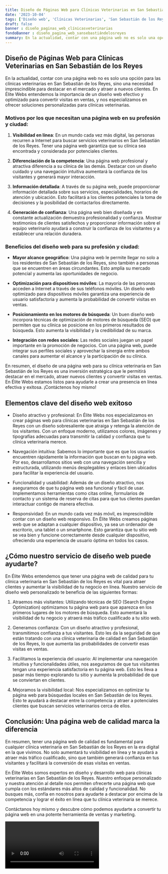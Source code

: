 ```yaml
---
title: Diseño de Páginas Web para Clínicas Veterinarias en San Sebastián de los Reyes
date: '2023-10-04'
tags: ['Diseño web', 'Clínicas Veterinarias', 'San Sebastián de los Reyes']
draft: false
banner : diseño_paginas_web_clínicasveterinarias
fondoBanner : diseño_pagina_web_sansebastiándelosreyes
summary: En la actualidad, contar con una página web no es solo una opción para las clínicas veterinarias en San Sebastián de los Reyes, sino una necesidad imprescindible para destacar en el mercado y atraer a nuevos clientes. En Élite Webs entendemos la importancia de un diseño web efectivo y optimizado para convertir visitas en ventas, y nos especializamos en ofrecer soluciones personalizadas para clínicas veterinarias.
---
```


## Diseño de Páginas Web para Clínicas Veterinarias en San Sebastián de los Reyes

En la actualidad, contar con una página web no es solo una opción para las clínicas veterinarias en San Sebastián de los Reyes, sino una necesidad imprescindible para destacar en el mercado y atraer a nuevos clientes. En Élite Webs entendemos la importancia de un diseño web efectivo y optimizado para convertir visitas en ventas, y nos especializamos en ofrecer soluciones personalizadas para clínicas veterinarias.

### Motivos por los que necesitan una página web en su profesión y ciudad:

1. **Visibilidad en línea**: En un mundo cada vez más digital, las personas recurren a Internet para buscar servicios veterinarios en San Sebastián de los Reyes. Tener una página web garantiza que su clínica sea encontrada y considerada por potenciales clientes.

2. **Diferenciación de la competencia**: Una página web profesional y atractiva diferencia a su clínica de las demás. Destacar con un diseño cuidado y una navegación intuitiva aumentará la confianza de los visitantes y generará mayor interacción.

3. **Información detallada**: A través de su página web, puede proporcionar información detallada sobre sus servicios, especialidades, horarios de atención y ubicación. Esto facilitará a los clientes potenciales la toma de decisiones y la posibilidad de contactarlos directamente.

4. **Generación de confianza**: Una página web bien diseñada y en constante actualización demuestra profesionalidad y confianza. Mostrar testimonios de clientes satisfechos y proporcionar información sobre el equipo veterinario ayudará a construir la confianza de los visitantes y a establecer una relación duradera.

### Beneficios del diseño web para su profesión y ciudad:

- **Mayor alcance geográfico**: Una página web le permite llegar no solo a los residentes de San Sebastián de los Reyes, sino también a personas que se encuentren en áreas circundantes. Esto amplía su mercado potencial y aumenta las oportunidades de negocio.

- **Optimización para dispositivos móviles**: La mayoría de las personas acceden a Internet a través de sus teléfonos móviles. Un diseño web optimizado para dispositivos móviles garantiza una experiencia de usuario satisfactoria y aumenta la probabilidad de convertir visitas en ventas.

- **Posicionamiento en los motores de búsqueda**: Un buen diseño web incorpora técnicas de optimización de motores de búsqueda (SEO) que permiten que su clínica se posicione en los primeros resultados de búsqueda. Esto aumenta la visibilidad y la credibilidad de su marca.

- **Integración con redes sociales**: Las redes sociales juegan un papel importante en la promoción de negocios. Con una página web, puede integrar sus perfiles sociales y aprovechar la sinergia entre ambos canales para aumentar el alcance y la participación de su clínica.

En resumen, el diseño de una página web para su clínica veterinaria en San Sebastián de los Reyes es una inversión estratégica que le permitirá destacar en el mercado, atraer nuevos clientes y convertir visitas en ventas. En Élite Webs estamos listos para ayudarle a crear una presencia en línea efectiva y exitosa. ¡Contáctenos hoy mismo!

<GifSeo />

<Cta />

## Elementos clave del diseño web exitoso

- Diseño atractivo y profesional: En Élite Webs nos especializamos en crear páginas web para clínicas veterinarias en San Sebastián de los Reyes con un diseño sobresaliente que atraiga y retenga la atención de los visitantes. Con un enfoque moderno, utilizamos colores, imágenes y tipografías adecuadas para transmitir la calidad y confianza que tu clínica veterinaria merece.

- Navegación intuitiva: Sabemos lo importante que es que los usuarios encuentren rápidamente la información que buscan en tu página web. Por eso, desarrollamos sitios web con una navegación sencilla y estructurada, utilizando menús desplegables y enlaces bien ubicados para facilitar la experiencia del usuario.

- Funcionalidad y usabilidad: Además de un diseño atractivo, nos aseguramos de que tu página web sea funcional y fácil de usar. Implementamos herramientas como citas online, formularios de contacto y un sistema de reserva de citas para que tus clientes puedan interactuar contigo de manera efectiva.

- Responsividad: En un mundo cada vez más móvil, es imprescindible contar con un diseño web responsivo. En Élite Webs creamos páginas web que se adaptan a cualquier dispositivo, ya sea un ordenador de escritorio, una tablet o un smartphone. Esto garantiza que tu sitio web se vea bien y funcione correctamente desde cualquier dispositivo, ofreciendo una experiencia de usuario óptima en todos los casos.

## ¿Cómo nuestro servicio de diseño web puede ayudarte?

En Élite Webs entendemos que tener una página web de calidad para tu clínica veterinaria en San Sebastián de los Reyes es vital para atraer clientes y aumentar la visibilidad de tu negocio en línea. Nuestro servicio de diseño web personalizado te beneficia de las siguientes formas:

1. Atraemos más visitantes: Utilizando técnicas de SEO (Search Engine Optimization) optimizamos tu página web para que aparezca en los primeros lugares de los motores de búsqueda. Esto aumentará la visibilidad de tu negocio y atraerá más tráfico cualificado a tu sitio web.

2. Generamos confianza: Con un diseño atractivo y profesional, transmitimos confianza a tus visitantes. Esto les da la seguridad de que están tratando con una clínica veterinaria de calidad en San Sebastián de los Reyes, lo que aumenta las probabilidades de convertir esas visitas en ventas.

3. Facilitamos la experiencia del usuario: Al implementar una navegación intuitiva y funcionalidades útiles, nos aseguramos de que tus visitantes tengan una experiencia satisfactoria en tu página web. Esto les lleva a pasar más tiempo explorando tu sitio y aumenta la probabilidad de que se conviertan en clientes.

4. Mejoramos la visibilidad local: Nos especializamos en optimizar tu página web para búsquedas locales en San Sebastián de los Reyes. Esto te ayudará a destacar entre la competencia y atraer a potenciales clientes que buscan servicios veterinarios cerca de ellos.

## Conclusión: Una página web de calidad marca la diferencia

En resumen, tener una página web de calidad es fundamental para cualquier clínica veterinaria en San Sebastián de los Reyes en la era digital en la que vivimos. No solo aumentará tu visibilidad en línea y te ayudará a atraer más tráfico cualificado, sino que también generará confianza en tus visitantes y facilitará la conversión de esas visitas en ventas.

En Élite Webs somos expertos en diseño y desarrollo web para clínicas veterinarias en San Sebastián de los Reyes. Nuestro enfoque personalizado y nuestra atención al detalle nos permiten ofrecerte una página web que cumpla con los estándares más altos de calidad y funcionalidad. No busques más, confía en nosotros para ayudarte a destacar por encima de la competencia y lograr el éxito en línea que tu clínica veterinaria se merece.

Contáctanos hoy mismo y descubre cómo podemos ayudarte a convertir tu página web en una potente herramienta de ventas y marketing.

<Video />

<CtaBot job='Clínicas Veterinarias' city='San Sebastián de los Reyes'/>

<Gmaps query='San Sebastián de los Reyes+españa+maps' />